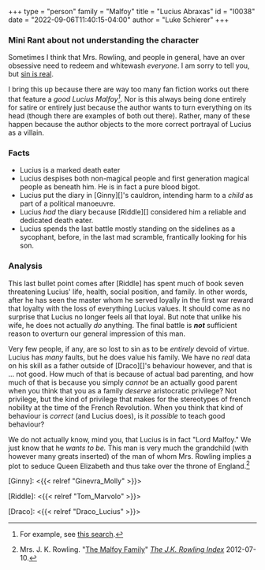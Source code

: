 +++
type = "person"
family = "Malfoy"
title = "Lucius Abraxas"
id = "I0038"
date = "2022-09-06T11:40:15-04:00"
author = "Luke Schierer"
+++

### Mini Rant about not understanding the character 

Sometimes I think that Mrs. Rowling, and people in general, have an over
obsessive need to redeem and whitewash *everyone*.  I am sorry to tell you, but
[sin is real][].  

I bring this up because there are way too many fan fiction works out there that
feature a *good Lucius Malfoy[^glm]*.  Nor is this always being done entirely
for satire or entirely just because the author wants to turn everything on its
head (though there are examples of both out there).  Rather, many of these
happen because the author objects to the more correct portrayal of Lucius as a
villain.

[^glm]: For example, see [this search][ao3glm].

[ao3glm]: <https://archiveofourown.org/works?commit=Sort+and+Filter&work_search%5Bsort_column%5D=revised_at&work_search%5Bother_tag_names%5D=Good+Lucius+Malfoy&exclude_work_search%5Bcategory_ids%5D%5B%5D=23&work_search%5Bexcluded_tag_names%5D=&work_search%5Bcrossover%5D=&work_search%5Bcomplete%5D=&work_search%5Bwords_from%5D=&work_search%5Bwords_to%5D=&work_search%5Bdate_from%5D=&work_search%5Bdate_to%5D=&work_search%5Bquery%5D=&work_search%5Blanguage_id%5D=&tag_id=Harry+Potter+-+J*d*+K*d*+Rowling>

[sin is real]: <https://www.thecatholicthing.org/2015/10/16/the-reality-of-sin/>

### Facts

* Lucius is a marked death eater
* Lucius despises both non-magical people and first generation magical people as beneath him.  He is in fact a pure blood bigot.
* Lucius put the diary in [Ginny][]'s cauldron, intending harm to a *child* as part of a political manoeuvre. 
* Lucius *had* the diary because [Riddle][] considered him a reliable and dedicated death eater. 
* Lucius spends the last battle mostly standing on the sidelines as a sycophant, before, in the last mad scramble, frantically looking for his son. 

### Analysis

This last bullet point comes after [Riddle] has spent much of book seven
threatening Lucius' life, health, social position, and family.  In other words,
after he has seen the master whom he served loyally in the first war reward
that loyalty with the loss of everything Lucius values.  It should come as no
surprise that Lucius no longer feels all that loyal.  But note that unlike his
wife, he does not actually *do* anything.  The final battle is _**not**_
sufficient reason to overturn our general impression of this man.

Very few people, if any, are so lost to sin as to be *entirely* devoid of
virtue.  Lucius has *many* faults, but he does value his family.  We have no
*real* data on his skill as a father outside of [Draco][]'s behaviour however,
and that is … not good.  How much of that is because of actual bad parenting,
and how much of that is because you simply *cannot* be an actually good parent
when you think that you as a family *deserve* aristocratic privilege?  Not
privilege, but the kind of privilege that makes for the stereotypes of french
nobility at the time of the French Revolution.  When you think that kind of
behaviour is *correct* (and Lucius does), is it *possible* to teach good
behaviour?

We do not actually know, mind you, that Lucius is in fact "Lord Malfoy."  We
just know that he *wants to be.*  This man is very much the grandchild (with
however many greats inserted) of the man of whom Mrs. Rowling implies a plot to
seduce Queen Elizabeth and thus take over the throne of England.[^230104-1]  

[^230104-1]: Mrs. J. K. Rowling. "[The Malfoy Family][]"
    _[The J.K. Rowling Index][]_ 2012-07-10.

[The J.K. Rowling Index]: <https://www.rowlingindex.org/>

[The Malfoy Family]: <https://www.rowlingindex.org/work/pmmf/>

[Ginny]: <{{< relref "Ginevra_Molly" >}}>

[Riddle]: <{{< relref "Tom_Marvolo" >}}>

[Draco]: <{{< relref "Draco_Lucius" >}}>

